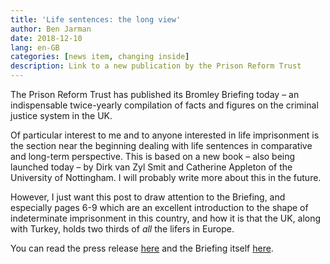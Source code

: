 ```yaml
---
title: 'Life sentences: the long view'
author: Ben Jarman
date: 2018-12-10
lang: en-GB
categories: [news item, changing inside]
description: Link to a new publication by the Prison Reform Trust
---
```


The Prison Reform Trust has published its Bromley Briefing today -- an indispensable twice-yearly compilation of facts and figures on the criminal justice system in the UK.

Of particular interest to me and to anyone interested in life imprisonment is the section near the beginning dealing with life sentences in comparative and long-term perspective. This is based on a new book -- also being launched today -- by Dirk van Zyl Smit and Catherine Appleton of the University of Nottingham. I will probably write more about this in the future.

However, I just want this post to draw attention to the Briefing, and especially pages 6-9 which are an excellent introduction to the shape of indeterminate imprisonment in this country, and how it is that the UK, along with Turkey, holds two thirds of *all* the lifers in Europe.

You can read the press release [here](http://www.prisonreformtrust.org.uk/PressPolicy/News/vw/1/ItemID/601) and the Briefing itself [here](http://www.prisonreformtrust.org.uk/Portals/0/Documents/Bromley%20Briefings/Autumn%202018%20Factfile.pdf).
